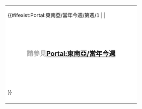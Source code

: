 {| style="width: 100%; margin-top: 2px; background: none"
| style="background: #ffffff; vertical-align: top; color: #000000;" | 
{{#ifexist:Portal:東南亞/當年今週/第{{CURRENTWEEK}}週/1 | {{Portal:東南亞/當年今週/第{{CURRENTWEEK}}週/1}} | <center style="font-size: 130%; color:#AAAAAA; font-weight: bold; padding: 60px; line-height: 30px">請參見[[Portal:東南亞/當年今週|Portal:東南亞/當年今週]]</center>}}
|-
|}
